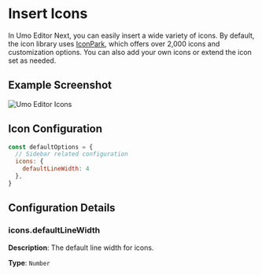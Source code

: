 # Insert Icons

In Umo Editor Next, you can easily insert a wide variety of icons. By default, the icon library uses [IconPark](https://iconpark.oceanengine.com/official), which offers over 2,000 icons and customization options. You can also add your own icons or extend the icon set as needed.

## Example Screenshot

![Umo Editor Icons](/demos/icons-en.png)

## Icon Configuration

```js
const defaultOptions = {
  // Sidebar related configuration
  icons: {
    defaultLineWidth: 4
  },
}
```

## Configuration Details

### icons.defaultLineWidth

**Description**: The default line width for icons.

**Type**: `Number`